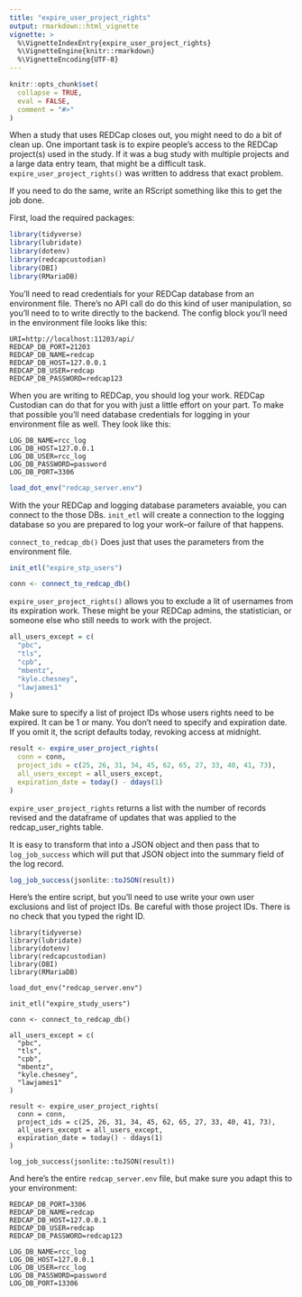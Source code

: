 ```yaml
---
title: "expire_user_project_rights"
output: rmarkdown::html_vignette
vignette: >
  %\VignetteIndexEntry{expire_user_project_rights}
  %\VignetteEngine{knitr::rmarkdown}
  %\VignetteEncoding{UTF-8}
---
```


```r
knitr::opts_chunk$set(
  collapse = TRUE,
  eval = FALSE,
  comment = "#>"
)
```

When a study that uses REDCap closes out, you might need to do a bit of clean up. One important task is to expire people's access to the REDCap project(s) used in the study. If it was a bug study with multiple projects and a large data entry team, that might be a difficult task. `expire_user_project_rights()` was written to address that exact problem.

If you need to do the same, write an RScript something like this to get the job done.

First, load the required packages:

```r
library(tidyverse)
library(lubridate)
library(dotenv)
library(redcapcustodian)
library(DBI)
library(RMariaDB)
```

You'll need to read credentials for your REDCap database from an environment file. There's no API call do do this kind of user manipulation, so you'll need to to write directly to the backend. The config block you'll need in the environment file looks like this:

```
URI=http://localhost:11203/api/
REDCAP_DB_PORT=21203
REDCAP_DB_NAME=redcap
REDCAP_DB_HOST=127.0.0.1
REDCAP_DB_USER=redcap
REDCAP_DB_PASSWORD=redcap123
```

When you are writing to REDCap, you should log your work. REDCap Custodian can do that for you with just a little effort on your part. To make that possible you'll need database credentials for logging in your environment file as well. They look like this:

```
LOG_DB_NAME=rcc_log
LOG_DB_HOST=127.0.0.1
LOG_DB_USER=rcc_log
LOG_DB_PASSWORD=password
LOG_DB_PORT=3306
```

```r
load_dot_env("redcap_server.env")
```

With the your REDCap and logging database parameters avaiable, you can connect to the those DBs. `init_etl` will create a connection to the logging database so you are prepared to log your work--or failure of that happens.

`connect_to_redcap_db()` Does just that uses the parameters from the environment file.


```r
init_etl("expire_stp_users")

conn <- connect_to_redcap_db()
```

`expire_user_project_rights()` allows you to exclude a lit of usernames from its expiration work. These might be your REDCap admins, the statistician, or someone else who still needs to work with the project.

```r
all_users_except = c(
  "pbc",
  "tls",
  "cpb",
  "mbentz",
  "kyle.chesney",
  "lawjames1"
)
```

Make sure to specify a list of project IDs whose users rights need to be expired. It can be 1 or many. You don't need to specify and expiration date. If you omit it, the script defaults today, revoking access at midnight.

```r
result <- expire_user_project_rights(
  conn = conn,
  project_ids = c(25, 26, 31, 34, 45, 62, 65, 27, 33, 40, 41, 73),
  all_users_except = all_users_except,
  expiration_date = today() - ddays(1)
)

```

`expire_user_project_rights` returns a list with the number of records revised and the dataframe of updates that was applied to the redcap_user_rights table. 

It is easy to transform that into a JSON object and then pass that to `log_job_success` which will put that JSON object into the summary field of the log record.

```r
log_job_success(jsonlite::toJSON(result))
```

Here's the entire script, but you'll need to use write your own user exclusions and list of project IDs. Be careful with those project IDs. There is no check that you typed the right ID. 

```
library(tidyverse)
library(lubridate)
library(dotenv)
library(redcapcustodian)
library(DBI)
library(RMariaDB)

load_dot_env("redcap_server.env")

init_etl("expire_study_users")

conn <- connect_to_redcap_db()

all_users_except = c(
  "pbc",
  "tls",
  "cpb",
  "mbentz",
  "kyle.chesney",
  "lawjames1"
)

result <- expire_user_project_rights(
  conn = conn,
  project_ids = c(25, 26, 31, 34, 45, 62, 65, 27, 33, 40, 41, 73),
  all_users_except = all_users_except,
  expiration_date = today() - ddays(1)
)

log_job_success(jsonlite::toJSON(result))

```

And here's the entire `redcap_server.env` file, but make sure you adapt this to your environment:

```
REDCAP_DB_PORT=3306
REDCAP_DB_NAME=redcap
REDCAP_DB_HOST=127.0.0.1
REDCAP_DB_USER=redcap
REDCAP_DB_PASSWORD=redcap123

LOG_DB_NAME=rcc_log
LOG_DB_HOST=127.0.0.1
LOG_DB_USER=rcc_log
LOG_DB_PASSWORD=password
LOG_DB_PORT=13306
```
